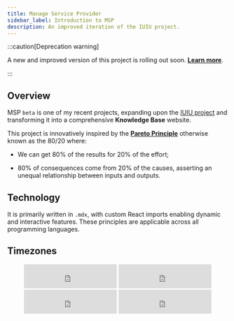 ```yaml
---
title: Manage Service Provider
sidebar_label: Introduction to MSP
description: An improved iteration of the IUIU project.
---
```




:::caution[Deprecation warning]

A new and improved version of this project is rolling out soon. [**Learn more**](/blog/the-may-upgrade#deprecation).

:::

## Overview

MSP ``beta`` is one of my recent projects, expanding upon the [IUIU project](https://kitiplex.github.io/iuiu/docs/joey) and transforming it into a comprehensive **Knowledge Base** website.

This project is innovatively inspired by the [**Pareto Principle**](https://www.investopedia.com/terms/p/paretoprinciple.asp) otherwise known as the 80/20 where:

- We can get 80% of the results for 20% of the effort;

- 80% of consequences come from 20% of the causes, asserting an unequal relationship between inputs and outputs.

<!-- Inspired by various tools used in my current workplace, MSP ``beta`` serves as a testing ground aimed at streamlining processes and enhancing work efficiency. -->

## Technology

It is primarily written in `.mdx`, with custom React imports enabling dynamic and interactive features. These principles are applicable across all programming languages.



## Timezones

<div class="container" align="center">


<IframeWindow url="https://www.timeanddate.com/worldclock/fullscreen.html?n=145" />


<iframe src="https://free.timeanddate.com/clock/i9ddm2hg/n137/fn6/fs16/fcf0f/tc000/ftb/pa8/tt0/tw1/th1/ta1/tb4" frameborder="0" width="212" height="55"></iframe>
<iframe src="https://free.timeanddate.com/clock/i9ddm2hg/n80/fn6/fs16/fcf90/tc000/ftb/pa8/tt0/tw1/th1/ta1/tb4" frameborder="0" width="212" height="55"></iframe>
<iframe src="https://free.timeanddate.com/clock/i9ddm2hg/n179/fn6/fs16/fc0f9/tc000/ftb/pa8/tt0/tw1/th1/ta1/tb4" frameborder="0" width="212" height="55"></iframe>
<iframe src="https://free.timeanddate.com/clock/i9ddm2hg/n155/fn6/fs16/fcff0/tc000/ftb/pa8/tt0/tw1/th1/ta1/tb4" frameborder="0" width="212" height="55"></iframe>



</div>

<!-- ## Policy

Within MSP beta, I've established guidelines that reflect my values and priorities. These rules govern how I use, manage, and conduct myself within this personal project, ensuring alignment with my vision while upholding security, compliance, and effectiveness.

## Reports

### Bugs

### Features -->




<!-- As with any personal endeavor, challenges arise. If you encounter any bugs or unexpected behavior while exploring the MSP ``beta``, please share your observations with me. Your feedback is crucial in swiftly identifying and resolving issues, guaranteeing the reliability and user-friendliness of my personal project.

Moreover, your input is invaluable in shaping the future of this endeavor. If you have ideas for new features or improvements to enrich the MSP ``beta``, I'm all ears. Let's collaborate to make this personal project even more robust and tailored to our needs. -->
